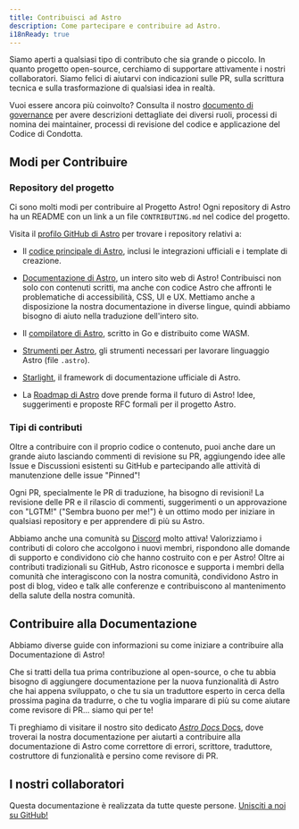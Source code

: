```yaml
---
title: Contribuisci ad Astro
description: Come partecipare e contribuire ad Astro.
i18nReady: true
---
```


Siamo aperti a qualsiasi tipo di contributo che sia grande o piccolo. In quanto progetto open-source, cerchiamo di supportare attivamente i nostri collaboratori. Siamo felici di aiutarvi con indicazioni sulle PR, sulla scrittura tecnica e sulla trasformazione di qualsiasi idea in realtà.  

Vuoi essere ancora più coinvolto? Consulta il nostro [documento di governance](https://github.com/withastro/.github/blob/main/GOVERNANCE.md) per avere descrizioni dettagliate dei diversi ruoli, processi di nomina dei maintainer, processi di revisione del codice e applicazione del Codice di Condotta.

## Modi per Contribuire

### Repository del progetto

Ci sono molti modi per contribuire al Progetto Astro! Ogni repository di Astro ha un README con un link a un file `CONTRIBUTING.md` nel codice del progetto.

Visita il [profilo GitHub di Astro](https://github.com/withastro) per trovare i repository relativi a:

- Il [codice principale di Astro](https://github.com/withastro/astro), inclusi le integrazioni ufficiali e i template di creazione.

- [Documentazione di Astro](https://github.com/withastro/docs), un intero sito web di Astro! Contribuisci non solo con contenuti scritti, ma anche con codice Astro che affronti le problematiche di accessibilità, CSS, UI e UX. Mettiamo anche a disposizione la nostra documentazione in diverse lingue, quindi abbiamo bisogno di aiuto nella traduzione dell'intero sito.

- Il [compilatore di Astro](https://github.com/withastro/compiler), scritto in Go e distribuito come WASM.

- [Strumenti per Astro](https://github.com/withastro/language-tools), gli strumenti necessari per lavorare linguaggio Astro (file `.astro`).

- [Starlight](https://github.com/withastro/starlight), il framework di documentazione ufficiale di Astro.

- La [Roadmap di Astro](https://github.com/withastro/roadmap) dove prende forma il futuro di Astro! Idee, suggerimenti e proposte RFC formali per il progetto Astro.

### Tipi di contributi

Oltre a contribuire con il proprio codice o contenuto, puoi anche dare un grande aiuto lasciando commenti di revisione su PR, aggiungendo idee alle Issue e Discussioni esistenti su GitHub e partecipando alle attività di manutenzione delle issue "Pinned"!

Ogni PR, specialmente le PR di traduzione, ha bisogno di revisioni! La revisione delle PR e il rilascio di commenti, suggerimenti o un approvazione con "LGTM!" ("Sembra buono per me!") è un ottimo modo per iniziare in qualsiasi repository e per apprendere di più su Astro.

Abbiamo anche una comunità su [Discord](https://astro.build/chat) molto attiva! Valorizziamo i contributi di coloro che accolgono i nuovi membri, rispondono alle domande di supporto e condividono ciò che hanno costruito con e per Astro! Oltre ai contributi tradizionali su GitHub, Astro riconosce e supporta i membri della comunità che interagiscono con la nostra comunità, condividono Astro in post di blog, video e talk alle conferenze e contribuiscono al mantenimento della salute della nostra comunità.

## Contribuire alla Documentazione

Abbiamo diverse guide con informazioni su come iniziare a contribuire alla Documentazione di Astro!

Che si tratti della tua prima contribuzione al open-source, o che tu abbia bisogno di aggiungere documentazione per la nuova funzionalità di Astro che hai appena sviluppato, o che tu sia un traduttore esperto in cerca della prossima pagina da tradurre, o che tu voglia imparare di più su come aiutare come revisore di PR... siamo qui per te!

Ti preghiamo di visitare il nostro sito dedicato [*Astro Docs* Docs](https://contribute.docs.astro.build), dove troverai la nostra documentazione per aiutarti a contribuire alla documentazione di Astro come correttore di errori, scrittore, traduttore, costruttore di funzionalità e persino come revisore di PR.

## I nostri collaboratori

Questa documentazione è realizzata da tutte queste persone. [Unisciti a noi su GitHub!](https://github.com/withastro/docs)

<ContributorList githubRepo="withastro/docs" />
